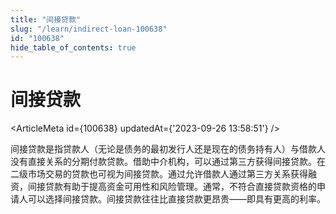 ```yaml
---
title: "间接贷款"
slug: "/learn/indirect-loan-100638"
id: "100638"
hide_table_of_contents: true
---
```



# 间接贷款

<ArticleMeta id={100638} updatedAt={'2023-09-26 13:58:51'} />
<div className='border-solid border-b border-t-0 my-4 border-[var(--ifm-color-gray-300)]' />

间接贷款是指贷款人（无论是债务的最初发行人还是现在的债务持有人）与借款人没有直接关系的分期付款贷款。借助中介机构，可以通过第三方获得间接贷款。在二级市场交易的贷款也可视为间接贷款。通过允许借款人通过第三方关系获得融资，间接贷款有助于提高资金可用性和风险管理。通常，不符合直接贷款资格的申请人可以选择间接贷款。间接贷款往往比直接贷款更昂贵——即具有更高的利率。
